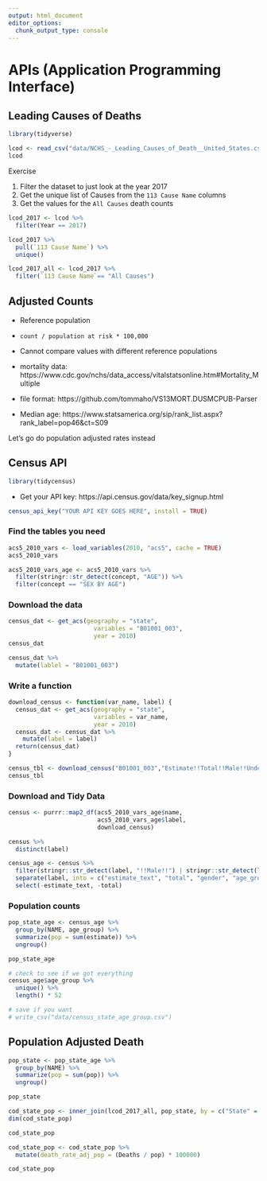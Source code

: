 ```yaml
---
output: html_document
editor_options: 
  chunk_output_type: console
---
```

# APIs (Application Programming Interface)

## Leading Causes of Deaths

```r
library(tidyverse)

lcod <- read_csv("data/NCHS_-_Leading_Causes_of_Death__United_States.csv")
lcod
```

Exercise

1. Filter the dataset to just look at the year 2017
2. Get the unique list of Causes from the `113 Cause Name` columns
3. Get the values for the `All Causes` death counts


```r
lcod_2017 <- lcod %>%
  filter(Year == 2017)
```

```r
lcod_2017 %>%
  pull(`113 Cause Name`) %>%
  unique()
```


```r
lcod_2017_all <- lcod_2017 %>%
  filter(`113 Cause Name`== "All Causes")
```

## Adjusted Counts

- Reference population
- `count / population at risk * 100,000`
- Cannot compare values with different reference populations

- mortality data: https://www.cdc.gov/nchs/data_access/vitalstatsonline.htm#Mortality_Multiple
- file format: https://github.com/tommaho/VS13MORT.DUSMCPUB-Parser
- Median age: https://www.statsamerica.org/sip/rank_list.aspx?rank_label=pop46&ct=S09

Let's go do population adjusted rates instead

## Census API

```r
library(tidycensus)
```

- Get your API key: https://api.census.gov/data/key_signup.html

```r
census_api_key("YOUR API KEY GOES HERE", install = TRUE)
```

### Find the tables you need

```r
acs5_2010_vars <- load_variables(2010, "acs5", cache = TRUE)
acs5_2010_vars
```

```r
acs5_2010_vars_age <- acs5_2010_vars %>%
  filter(stringr::str_detect(concept, "AGE")) %>%
  filter(concept == "SEX BY AGE")
```

### Download the data

```r
census_dat <- get_acs(geography = "state",
                        variables = "B01001_003",
                        year = 2010)
census_dat
```

```r
census_dat %>%
  mutate(lablel = "B01001_003")
```

### Write a function

```r
download_census <- function(var_name, label) {
  census_dat <- get_acs(geography = "state",
                        variables = var_name,
                        year = 2010)
  census_dat <- census_dat %>%
    mutate(label = label)
  return(census_dat)
}
```

```r
census_tbl <- download_census("B01001_003","Estimate!!Total!!Male!!Under 5 years")
census_tbl
```

### Download and Tidy Data

```r
census <- purrr::map2_df(acs5_2010_vars_age$name,
                         acs5_2010_vars_age$label,
                         download_census)
```

```r
census %>%
  distinct(label)
```


```r
census_age <- census %>%
  filter(stringr::str_detect(label, "!!Male!!") | stringr::str_detect(label, "!!Female!!")) %>%
  separate(label, into = c("estimate_text", "total", "gender", "age_group"), sep="!!") %>%
  select(-estimate_text, -total)
```

### Population counts

```r
pop_state_age <- census_age %>%
  group_by(NAME, age_group) %>%
  summarize(pop = sum(estimate)) %>%
  ungroup()
```

```r
pop_state_age
```

```r
# check to see if we got everything
census_age$age_group %>%
  unique() %>%
  length() * 52
```

```r
# save if you want
# write_csv("data/census_state_age_group.csv")
```

## Population Adjusted Death

```r
pop_state <- pop_state_age %>%
  group_by(NAME) %>%
  summarize(pop = sum(pop)) %>%
  ungroup()
```

```r
pop_state
```


```r
cod_state_pop <- inner_join(lcod_2017_all, pop_state, by = c("State" = "NAME"))
dim(cod_state_pop)
```

```r
cod_state_pop
```

```r
cod_state_pop <- cod_state_pop %>%
  mutate(death_rate_adj_pop = (Deaths / pop) * 100000)
```

```r
cod_state_pop
```
